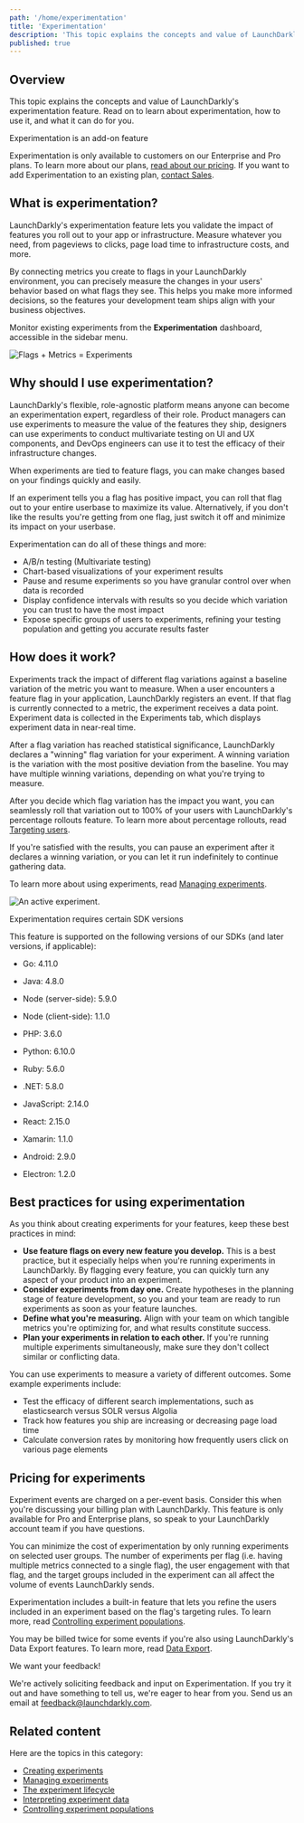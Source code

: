 ```yaml
---
path: '/home/experimentation'
title: 'Experimentation'
description: 'This topic explains the concepts and value of LaunchDarkly''s experimentation feature. In LaunchDarkly, the combination of metrics and flags is an experiment. Experiments let you measure the effect of flags on users by mapping them to the metrics your team cares about.'
published: true
---
```


## Overview

This topic explains the concepts and value of LaunchDarkly's experimentation feature. Read on to learn about experimentation, how to use it, and what it can do for you.

<Callout intent="info">
  <CalloutTitle>Experimentation is an add-on feature</CalloutTitle>
  <CalloutDescription>

Experimentation is only available to customers on our Enterprise and Pro plans. To learn more about our plans, [read
about our pricing](https://launchdarkly.com/pricing/). If you want to add Experimentation to an existing plan,
[contact Sales](https://launchdarkly.com/contact-sales/).

  </CalloutDescription>
</Callout> 

## What is experimentation?

LaunchDarkly's experimentation feature lets you validate the impact of features you roll out to your app or infrastructure. Measure whatever you need, from pageviews to clicks, page load time to infrastructure costs, and more.

By connecting metrics you create to flags in your LaunchDarkly environment, you can precisely measure the changes in your users' behavior based on what flags they see. This helps you make more informed decisions, so the features your development team ships align with your business objectives.

Monitor existing experiments from the **Experimentation** dashboard, accessible in the sidebar menu.

![Flags + Metrics = Experiments](../../images/experiment-splash-image.png) 

## Why should I use experimentation?

LaunchDarkly's flexible, role-agnostic platform means anyone can become an experimentation expert, regardless of their role. Product managers can use experiments to measure the value of the features they ship, designers can use experiments to conduct multivariate testing on UI and UX components, and DevOps engineers can use it to test the efficacy of their infrastructure changes.

When experiments are tied to feature flags, you can make changes based on your findings quickly and easily.

If an experiment tells you a flag has positive impact, you can roll that flag out to your entire userbase to maximize its value. Alternatively, if you don't like the results you're getting from one flag, just switch it off and minimize its impact on your userbase.

Experimentation can do all of these things and more:

- A/B/n testing (Multivariate testing) 
- Chart-based visualizations of your experiment results
- Pause and resume experiments so you have granular control over when data is recorded
- Display confidence intervals with results so you decide which variation you can trust to have the most impact
- Expose specific groups of users to experiments, refining your testing population and getting you accurate results faster

## How does it work?

Experiments track the impact of different flag variations against a baseline variation of the metric you want to measure. When a user encounters a feature flag in your application, LaunchDarkly registers an event. If that flag is currently connected to a metric, the experiment receives a data point. Experiment data is collected in the Experiments tab, which displays experiment data in near-real time.

After a flag variation has reached statistical significance, LaunchDarkly declares a "winning" flag variation for your experiment. A winning variation is the variation with the most positive deviation from the baseline. You may have multiple winning variations, depending on what you're trying to measure.

After you decide which flag variation has the impact you want, you can seamlessly roll that variation out to 100% of your users with LaunchDarkly's percentage rollouts feature. To learn more about percentage rollouts, read [Targeting users](/home/managing-flags/targeting-users).

If you're satisfied with the results, you can pause an experiment after it declares a winning variation, or you can let it run indefinitely to continue gathering data.

To learn more about using experiments, read [Managing experiments](/home/experimentation/managing).

![An active experiment.](../../images/experiment-chart.png) 


<Callout intent="info">
<CalloutTitle>Experimentation requires certain SDK versions</CalloutTitle>
<CalloutDescription>

This feature is supported on the following versions of our SDKs (and later versions, if applicable):

* Go: 4.11.0

* Java: 4.8.0

* Node (server-side): 5.9.0

* Node (client-side): 1.1.0

* PHP: 3.6.0

* Python: 6.10.0

* Ruby: 5.6.0

* .NET: 5.8.0

* JavaScript: 2.14.0

* React: 2.15.0

* Xamarin: 1.1.0

* Android: 2.9.0

* Electron: 1.2.0

</CalloutDescription>
</Callout>

## Best practices for using experimentation

As you think about creating experiments for your features, keep these best practices in mind:

- **Use feature flags on every new feature you develop.** This is a best practice, but it especially helps when you're running experiments in LaunchDarkly. By flagging every feature, you can quickly turn any aspect of your product into an experiment.
- **Consider experiments from day one.** Create hypotheses in the planning stage of feature development, so you and your team are ready to run experiments as soon as your feature launches.
- **Define what you're measuring.** Align with your team on which tangible metrics you're optimizing for, and what results constitute success.
- **Plan your experiments in relation to each other.** If you're running multiple experiments simultaneously, make sure they don't collect similar or conflicting data.

You can use experiments to measure a variety of different outcomes. Some example experiments include:

- Test the efficacy of different search implementations, such as elasticsearch versus SOLR versus Algolia
- Track how features you ship are increasing or decreasing page load time
- Calculate conversion rates by monitoring how frequently users click on various page elements

## Pricing for experiments

Experiment events are charged on a per-event basis. Consider this when you're discussing your billing plan with LaunchDarkly. This feature is only available for Pro and Enterprise plans, so speak to your LaunchDarkly account team if you have questions.

You can minimize the cost of experimentation by only running experiments on selected user groups.
The number of experiments per flag (i.e. having multiple metrics connected to a single flag), the user engagement with that flag, and the target groups included in the experiment can all affect the volume of events LaunchDarkly sends.

Experimentation includes a built-in feature that lets you refine the users included in an experiment based on the flag's targeting rules. To learn more, read [Controlling experiment populations](/home/experimentation/managing/populations).

You may be billed twice for some events if you're also using LaunchDarkly's Data Export features. To learn more, read [Data Export](/integrations/data-export).

<Callout intent="info">
  <CalloutTitle>We want your feedback!</CalloutTitle>
  <CalloutDescription>

We're actively soliciting feedback and input on Experimentation. If you try it out and have something to tell us,
we're eager to hear from you. Send us an email at [feedback@launchdarkly.com](mailto:feedback@launchdarkly.com).

  </CalloutDescription>
</Callout> 

## Related content

Here are the topics in this category:

- [Creating experiments](/home/experimentation/create)
- [Managing experiments](/home/experimentation/managing)
- [The experiment lifecycle](/home/experimentation/managing/lifecycle)
- [Interpreting experiment data](/home/experimentation/managing/interpreting)
- [Controlling experiment populations](/home/experimentation/managing/populations)
